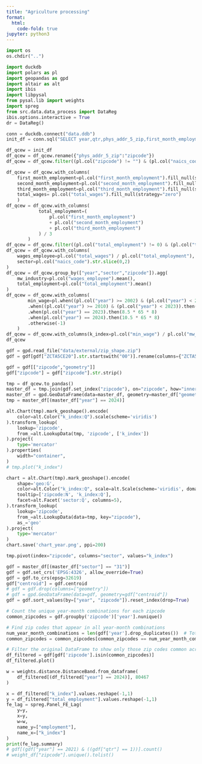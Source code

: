 ```yaml
---
title: "Agriculture processing"
format:
  html:
    code-fold: true
jupyter: python3
---
```


```python
import os
os.chdir("..")
```

```python
import duckdb
import polars as pl
import geopandas as gpd
import altair as alt
import ibis
import libpysal
from pysal.lib import weights
import spreg
from src.data.data_process import DataReg
ibis.options.interactive = True
dr = DataReg()
```

```python
conn = duckdb.connect("data.ddb")
init_df = conn.sql("SELECT year,qtr,phys_addr_5_zip,first_month_employment,total_wages,second_month_employment,third_month_employment,naics_code FROM qcewtable").pl()
```

```python
df_qcew = init_df
df_qcew = df_qcew.rename({"phys_addr_5_zip":"zipcode"})
df_qcew = df_qcew.filter((pl.col("zipcode") != "") & (pl.col("naics_code") != ""))

df_qcew = df_qcew.with_columns(
    first_month_employment=pl.col("first_month_employment").fill_null(strategy="zero"),
    second_month_employment=pl.col("second_month_employment").fill_null(strategy="zero"),
    third_month_employment=pl.col("third_month_employment").fill_null(strategy="zero"),
    total_wages= pl.col("total_wages").fill_null(strategy="zero")
    )
df_qcew = df_qcew.with_columns(
            total_employment=(
                pl.col("first_month_employment") 
                + pl.col("second_month_employment")
                + pl.col("third_month_employment")
            ) / 3
        )
df_qcew = df_qcew.filter((pl.col("total_employment") != 0) & (pl.col("total_wages") != 0) )
df_qcew = df_qcew.with_columns(
    wages_employee=pl.col("total_wages") / pl.col("total_employment"),
    sector=pl.col("naics_code").str.slice(0,2)
)
df_qcew = df_qcew.group_by(["year","sector","zipcode"]).agg(
    mw_industry=pl.col("wages_employee").mean(),
    total_employment=pl.col("total_employment").mean()
)
df_qcew = df_qcew.with_columns(
        min_wage=pl.when((pl.col("year") >= 2002) & (pl.col("year") < 2010)).then(5.15 * 65 * 8)
        .when((pl.col("year") >= 2010) & (pl.col("year") < 2023)).then(7.25 * 65 * 8)
        .when(pl.col("year") == 2023).then(8.5 * 65 * 8)
        .when(pl.col("year") == 2024).then(10.5 * 65 * 8)
        .otherwise(-1)
    )
df_qcew = df_qcew.with_columns(k_index=pl.col("min_wage") / pl.col("mw_industry"))
df_qcew
```

```python
gdf = gpd.read_file("data/external/zip_shape.zip")
gdf = gdf[gdf["ZCTA5CE20"].str.startswith("00")].rename(columns={"ZCTA5CE20":"zipcode"}).reset_index()
```

```python
gdf = gdf[["zipcode","geometry"]]
gdf["zipcode"] = gdf["zipcode"].str.strip()
```


```python
tmp = df_qcew.to_pandas()
master_df = tmp.join(gdf.set_index("zipcode"), on="zipcode", how="inner", validate="m:1").reset_index()
master_df = gpd.GeoDataFrame(data=master_df, geometry=master_df["geometry"])
tmp = master_df[(master_df["year"] == 2024)]
```

```python
alt.Chart(tmp).mark_geoshape().encode(
    color=alt.Color("k_index:Q").scale(scheme='viridis')
).transform_lookup(
    lookup='zipcode',
    from_=alt.LookupData(tmp, 'zipcode', ['k_index'])
).project(
    type='mercator'
).properties(
    width="container",
)
# tmp.plot("k_index")
```

```python
chart = alt.Chart(tmp).mark_geoshape().encode(
    shape='geo:G',
    color=alt.Color("k_index:Q", scale=alt.Scale(scheme='viridis', domain=[0, 1])),
    tooltip=['zipcode:N', 'k_index:Q'],
    facet=alt.Facet('sector:Q', columns=5),
).transform_lookup(
    lookup='zipcode',
    from_=alt.LookupData(data=tmp, key="zipcode"),
    as_='geo'
).project(
    type='mercator'
)
chart.save('chart_year.png', ppi=200)
```


```python
tmp.pivot(index="zipcode", columns="sector", values="k_index")
```


```python
gdf = master_df[(master_df["sector"] == "31")]
gdf = gdf.set_crs('EPSG:4326', allow_override=True)
gdf = gdf.to_crs(epsg=32619)
gdf["centroid"] = gdf.centroid
# gdf = gdf.drop(columns=["geometry"])
# gdf = gpd.GeoDataFrame(data=gdf, geometry=gdf["centroid"])
gdf = gdf.sort_values(by=["year", "zipcode"]).reset_index(drop=True)

# Count the unique year-month combinations for each zipcode
common_zipcodes = gdf.groupby('zipcode')['year'].nunique()

# Find zip codes that appear in all year-month combinations
num_year_month_combinations = len(gdf['year'].drop_duplicates())  # Total distinct year-month combinations
common_zipcodes = common_zipcodes[common_zipcodes == num_year_month_combinations].index

# Filter the original DataFrame to show only those zip codes common across all year-month combinations
df_filtered = gdf[gdf['zipcode'].isin(common_zipcodes)]
df_filtered.plot()
```

```python
w = weights.distance.DistanceBand.from_dataframe(
    df_filtered[(df_filtered["year"] == 2024)], 80467
)
```

```python
x = df_filtered["k_index"].values.reshape(-1,1)
y = df_filtered["total_employment"].values.reshape(-1,1)
fe_lag = spreg.Panel_FE_Lag(
    y=y, 
    x=y, 
    w=w, 
    name_y=["employment"], 
    name_x=["k_index"]
)
print(fe_lag.summary)
# gdf[(gdf["year"] == 2021) & ((gdf["qtr"] == 1))].count()
# weight_df["zipcode"].unique().tolist()
```

